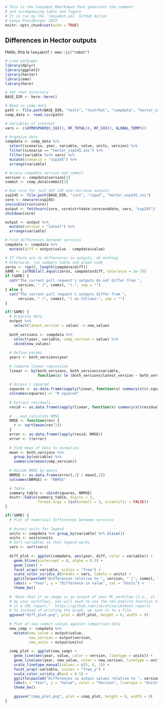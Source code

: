 ```r
# This is the leeyabot Rmarkdown that generates the comment
# and accompanying table and figure
# It is run by the `leeyabot.yml` GitHub Action
# Leeya Pressburger 2022
knitr::opts_chunk$set(echo = TRUE)
```

## Differences in Hector outputs

Hello, this is `leeyabot`! `r emo::ji("robot")`

``` r
# Load packages
library(dplyr)
library(ggplot2)
library(hector)
library(emo)
library(here)

# Set root directory
BASE_DIR <- here::here()

# Read in comp-data
path <- file.path(BASE_DIR, "tests", "testthat", "compdata", "hector_comp.csv")
comp_data <- read.csv(path)

# Variables of interest
vars <- c(ATMOSPHERIC_CO2(), RF_TOTAL(), RF_CO2(), GLOBAL_TEMP())

# Organize data
compdata <- comp_data %>% 
  select(scenario, year, variable, value, units, version) %>%
  filter(scenario == "hector_ssp245.ini") %>%
  filter(variable %in% vars) %>%
  mutate(scenario = "ssp245") %>%
  arrange(variable)

# Access compdata version and commit
version <- compdata$version[1]
commit <- comp_data$commit[1]

# Run core for just SSP 245 and retrieve outputs
ssp245 <- file.path(BASE_DIR, "inst", "input", "hector_ssp245.ini")
core <- newcore(ssp245)
invisible(run(core))
output <- fetchvars(core, core$strtdate:core$enddate, vars, "ssp245")
shutdown(core)

output <- output %>% 
  mutate(version = "latest") %>%
  arrange(variable)

# Find differences between versions
compdata <- compdata %>% 
  mutate(diff = output$value - compdata$value)
```

```r
# If there are no differences in outputs, do nothing
# Otherwise, run summary table and graph code
zeros <- rep(0, length(compdata$diff))
SAME <- isTRUE(all.equal(zeros, compdata$diff, tolerance = 1e-7))
if (SAME) {
  cat("The current pull request's outputs do not differ from ", 
      version, " (", commit, ").", sep = "")
} else {
  cat("The current pull request's outputs differ from ", 
      version, " (", commit, ") as follows:", sep = "")  
}
```

```r
if(!SAME) {
  # Organize data
  output %>%
    select(latest_version = value) -> new_values
  
  both_versions <- compdata %>%
    select(year, variable, comp_version = value) %>%
    cbind(new_values)
  
  # Define params
  years <- both_versions$year
  
  # Compute linear regression
  linear <- by(both_versions, both_versions$variable, 
               function(x) lm (both_versions$latest_version ~ both_versions$comp_version))
  
  # Access r squared
  squares <- as.data.frame(sapply(linear, function(x) summary(x)$r.squared))
  colnames(squares) <- "R squared"
  
  # Extract residuals...
  resid <- as.data.frame(sapply(linear, function(x) summary(x)$residuals))
  
  # ...and calculate RMSE
  RMSE <- function(res) {
    r <- sqrt(mean(res^2))
  }
  error <- as.data.frame(lapply(resid, RMSE))
  error <- t(error)
  
  # Find mean of data to normalize
  mean <- both_versions %>% 
    group_by(variable) %>% 
    summarize(mean(comp_version))
  
  # Divide RMSE by means
  NRMSE <- as.data.frame(error[,1] / mean[,2])
  colnames(NRMSE) <- "NRMSE"

  # Table
  summary_table <- cbind(squares, NRMSE)
  knitr::kable(summary_table, digits = 3, 
               format.args = list(nsmall = 3, scientific = FALSE))
}
```

``` r
if(!SAME) {
  # Plot of numerical differences between versions
  
  # Access units for legend
  units <- compdata %>% group_by(variable) %>% slice(1)
  units <- units$units
  # Sort variables so that legend works
  vars <- sort(vars)
  
  diff_plot <- ggplot(compdata, aes(year, diff, color = variable)) +
    geom_hline(yintercept = 0, alpha = 0.5) +
    geom_line() +
    facet_wrap(~variable, scales = "free") +
    scale_color_viridis_d(breaks = vars, labels = units) +
    ggtitle(paste0("Differences relative to ", version, " (", commit, ")", " in ", compdata$scenario)) +
    labs(x = "Year", y = "Difference in value", col = "Units") +
    theme_bw()
  
  # "Note that if an image is an output of your ML workflow (i.e., it is produced
  # by your workflow), you will need to use the cml-publish function to include 
  # it a CML report."  https://github.com/iterative/cml#cml-reports
  # So instead of printing the graph, we save it to a file
  ggsave("diff_plot.png", plot = diff_plot, height = 6, width = 9)
  
  # Plot of new commit values against comparison data
  new_comp <- compdata %>%
    mutate(new_value = output$value,
           new_version = output$version,
           new_units = output$units)
  
  comp_plot <- ggplot(new_comp) +
    geom_line(aes(year, value, color = version, linetype = units)) +
    geom_line(aes(year, new_value, color = new_version, linetype = units)) +
    scale_linetype_manual(values = c(5, 4, 1)) +
    facet_wrap(~variable, scales = "free_y") +
    scale_color_viridis_d(end = 0.5) +
    ggtitle(paste0("Differences in output values relative to ", version, " (", commit, ")", " in ", compdata$scenario)) +
    labs(x = "Year", y = "Value", color = "Version", linetype = "Units") +
    theme_bw()
  
    ggsave("comp_plot.png", plot = comp_plot, height = 6, width = 9)
}
```

